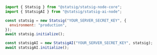 ```js
import { Statsig } from "@statsig/statsig-node-core";
import { StatsigAI } from "@statsig/statsig-ai-node";

const statsig = new Statsig("YOUR_SERVER_SECRET_KEY", {
  environment: "production",
});
await statsig.initialize();

const statsigAI = new StatsigAI("YOUR_SERVER_SECRET_KEY", statsig);
await statsigAI.initialize();
```
